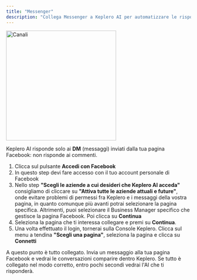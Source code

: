 ```yaml
---
title: "Messenger"
description: "Collega Messenger a Keplero AI per automatizzare le risposte ai messaggi"
---
```



<Frame>
  <img
    src="/images/dashboard/impostazioni/canali/canali-2.png"
    alt="Canali"
    noZoom
    height="300"
    className="rounded-lg"
  />
</Frame>

<Info>Keplero AI risponde solo ai **DM** (messaggi) inviati dalla tua pagina Facebook: non risponde ai commenti.</Info>

1. Clicca sul pulsante **Accedi con Facebook**
2. In questo step devi fare accesso con il tuo account personale di Facebook
3. Nello step **"Scegli le aziende a cui desideri che Keplero AI acceda"** consigliamo di cliccare su **"Attiva tutte le aziende attuali e future"**, onde evitare problemi di permessi fra Keplero e i messaggi della vostra pagina, in quanto comunque più avanti potrai selezionare la pagina specifica. Altrimenti, puoi selezionare il Business Manager specifico che gestisce la pagina Facebook. Poi clicca su **Continua**
4. Seleziona la pagina che ti interessa collegare e premi su **Continua**.
5. Una volta effettuato il login, tornerai sulla Console Keplero. Clicca sul menu a tendina **"Scegli una pagina"**, seleziona la pagina e clicca su **Connetti**

<Note>A questo punto è tutto collegato. Invia un messaggio alla tua pagina Facebook e vedrai le conversazioni comparire dentro Keplero. Se tutto è collegato nel modo corretto, entro pochi secondi vedrai l'AI che ti risponderà.</Note>